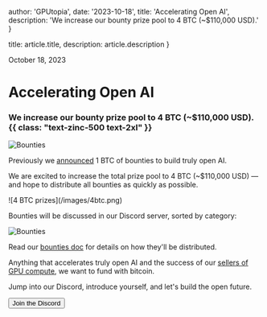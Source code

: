 
  author: 'GPUtopia',
  date: '2023-10-18',
  title: 'Accelerating Open AI',
  description: 'We increase our bounty prize pool to 4 BTC (~$110,000 USD).'
}

  title: article.title,
  description: article.description
}

<time dateTime="2023-10-18" className="order-first flex items-center text-base text-zinc-500">
  <span className="h-4 w-0.5 rounded-full bg-zinc-500"></span>
  <span className="ml-3">October 18, 2023</span>
</time>

<H1 className="mt-4 mb-8">Accelerating Open AI</H1>

### We increase our bounty prize pool to 4 BTC (~$110,000 USD). {{ class: "text-zinc-500 text-2xl" }}

![Bounties](/images/bounties4btc.png)

Previously we [announced](/blog/opening) 1 BTC of bounties to build truly open AI.

We are excited to increase the total prize pool to 4 BTC (~$110,000 USD) &mdash; and hope to distribute all bounties as quickly as possible.

<div className="-mt-12 text-center flex flex-col justify-center items-center">
  ![4 BTC prizes](/images/4btc.png)
</div>

<div className="-mt-12" />

Bounties will be discussed in our <ExternalLink className="text-cyan-500" href="https://discord.gg/EghVD49u">Discord</ExternalLink> server, sorted by category:

![Bounties](/images/bounties.png)

Read our [bounties doc](/docs/bounties) for details on how they'll be distributed.

Anything that accelerates truly open AI and the success of our [sellers of GPU compute](/blog/intro), we want to fund with bitcoin.

Jump into our Discord, introduce yourself, and let's build the open future.

<div className="mt-8 w-full">
  <a href="https://discord.gg/EghVD49u" className="block w-full">
    <Button size="lg" variant="outline" arrow="right">
      <span className="text-white">Join the Discord</span>
    </Button>
  </a>
</div>
